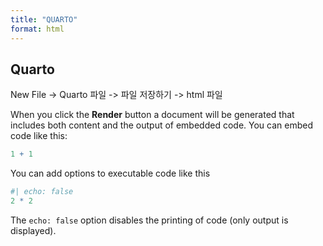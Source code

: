 ```yaml
---
title: "QUARTO"
format: html
---
```


## Quarto

New File -> Quarto 파일 -> 파일 저장하기 -> html 파일

When you click the **Render** button a document will be generated that includes both content and the output of embedded code. You can embed code like this:

```r
1 + 1
```

You can add options to executable code like this 

```r
#| echo: false
2 * 2
```

The `echo: false` option disables the printing of code (only output is displayed).
